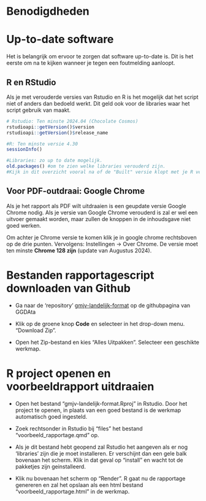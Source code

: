 # Benodigdheden 

# Up-to-date software

Het is belangrijk om ervoor te zorgen dat software up-to-date is. Dit is het eerste om na te kijken wanneer je tegen een foutmelding aanloopt. 

## R en RStudio
Als je met verouderde versies van Rstudio en R is het mogelijk dat het script niet of anders dan bedoeld werkt. Dit geld ook voor de libraries waar het script gebruik van maakt.
```r
# Rstudio: Ten minste 2024.04 (Chocolate Cosmos) 
rstudioapi::getVersion()$version
rstudioapi::getVersion()$release_name

#R: Ten minste versie 4.30
sessionInfo()

#Libraries: zo up to date mogelijk. 
old.packages() #om te zien welke libraries verouderd zijn. 
#Kijk in dit overzicht vooral na of de "Built" versie klopt met je R versie.

```

## Voor PDF-outdraai: Google Chrome {#sec-voor-pdf-uitdraai}
Als je het rapport als PDF wilt uitdraaien is een geupdate versie Google Chrome nodig. Als je versie van Google Chrome verouderd is zal er wel een uitvoer gemaakt worden, maar zullen de knoppen in de inhoudsgave niet goed werken.

Om achter je Chrome versie te komen klik je in google chrome rechtsboven op de drie punten. Vervolgens: Instellingen -> Over Chrome.
De versie moet ten minste **Chrome 128 zijn** (update van Augustus 2024).



# Bestanden rapportagescript downloaden van Github

-   Ga naar de 'repository' [gmjv-landelijk-format](https://github.com/ggdatascience/gmjv-landelijk-format) op de githubpagina van GGDAta

-   Klik op de groene knop **Code** en selecteer in het drop-down menu. "Download Zip".

-   Open het Zip-bestand en kies "Alles Uitpakken". Selecteer een geschikte werkmap.



# R project openen en voorbeeldrapport uitdraaien
-   Open het bestand "gmjv-landelijk-format.Rproj" in Rstudio. Door het project te openen, in plaats van een goed bestand is de werkmap automatisch goed ingesteld.

-   Zoek rechtsonder in Rstudio bij "files" het bestand "voorbeeld_rapportage.qmd" op.

-   Als je dit bestand hebt geopend zal Rstudio het aangeven als er nog 'libraries' zijn die je moet installeren. Er verschijnt dan een gele balk bovenaan het scherm. Klik in dat geval op "install" en wacht tot de pakketjes zijn geinstalleerd.

-   Klik nu bovenaan het scherm op "Render". R gaat nu de rapportage genereren en zal het opslaan als een html bestand "voorbeeld_rapportage.html" in de werkmap.



